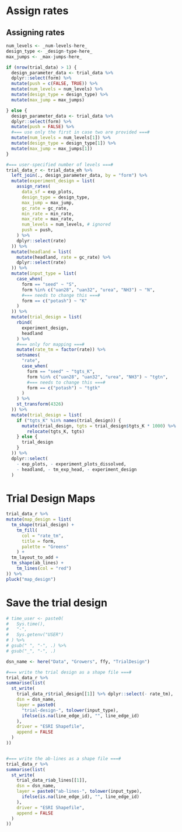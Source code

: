 # Assign rates

## Assigning rates

```r
num_levels <- _num-levels-here_
design_type <- _design-type-here_ 
max_jumps <- _max-jumps-here_

if (nrow(trial_data) > 1) {
  design_parameter_data <- trial_data %>% 
  dplyr::select(form) %>% 
  mutate(push = c(FALSE, TRUE)) %>% 
  mutate(num_levels = num_levels) %>% 
  mutate(design_type = design_type) %>% 
  mutate(max_jump = max_jumps)  

} else {
  design_parameter_data <- trial_data %>% 
  dplyr::select(form) %>% 
  mutate(push = FALSE) %>% 
  #=== use only the first in case two are provided ===#
  mutate(num_levels = num_levels[1]) %>% 
  mutate(design_type = design_type[1]) %>% 
  mutate(max_jump = max_jumps[1])   
}

#=== user-specified number of levels ===#
trial_data_r <- trial_data_eh %>% 
  left_join(., design_parameter_data, by = "form") %>% 
  mutate(experiment_design = list(
    assign_rates(
      data_sf = exp_plots,
      design_type = design_type,
      max_jump = max_jump,
      gc_rate = gc_rate,
      min_rate = min_rate,
      max_rate = max_rate,
      num_levels = num_levels, # ignored 
      push = push,
    ) %>% 
    dplyr::select(rate)
  )) %>% 
  mutate(headland = list(
    mutate(headland, rate = gc_rate) %>% 
    dplyr::select(rate)
  )) %>% 
  mutate(input_type = list(
    case_when(
      form == "seed" ~ "S",
      form %in% c("uan28", "uan32", "urea", "NH3") ~ "N",
      #=== needs to change this ===#
      form == c("potash") ~ "K"
    )
  )) %>% 
  mutate(trial_design = list(
    rbind(
      experiment_design,
      headland
    ) %>% 
    #=== only for mapping ===#
    mutate(rate_tm = factor(rate)) %>% 
    setnames(
      "rate",
      case_when(
        form == "seed" ~ "tgts_K",
        form %in% c("uan28", "uan32", "urea", "NH3") ~ "tgtn",
        #=== needs to change this ===#
        form == c("potash") ~ "tgtk"
      )
    ) %>% 
    st_transform(4326) 
  )) %>% 
  mutate(trial_design = list(
    if ("tgts_K" %in% names(trial_design)) {
      mutate(trial_design, tgts = trial_design$tgts_K * 1000) %>% 
        relocate(tgts_K, tgts)
    } else {
      trial_design
    }
  )) %>% 
  dplyr::select(
    - exp_plots, - experiment_plots_dissolved,
    - headland, - tm_exp_head, - experiment_design
  )

``` 

# Trial Design Maps

```r
trial_data_r %>% 
mutate(map_design = list(
  tm_shape(trial_design) +
    tm_fill(
      col = "rate_tm",
      title = form,
      palette = "Greens"
    ) +
  tm_layout_to_add +
  tm_shape(ab_lines) +
    tm_lines(col = "red")
)) %>% 
pluck("map_design")

```

# Save the trial design

```r
# time_user <- paste0(
#   Sys.time(), 
#   "-",
#   Sys.getenv("USER")
# ) %>% 
# gsub(" ", "-", .) %>% 
# gsub("_", "-", .)  

dsn_name <- here("Data", "Growers", ffy, "TrialDesign")

#=== write the trial design as a shape file ===#
trial_data_r %>% 
summarise(list(
  st_write(
    trial_data_r$trial_design[[1]] %>% dplyr::select(- rate_tm), 
    dsn = dsn_name,
    layer = paste0(
      "trial-design-", tolower(input_type), 
      ifelse(is.na(line_edge_id), "", line_edge_id)
    ),
    driver = "ESRI Shapefile",
    append = FALSE
  )
)) 


#=== write the ab-lines as a shape file ===#
trial_data_r %>% 
summarise(list(
  st_write(
    trial_data_r$ab_lines[[1]], 
    dsn = dsn_name,
    layer = paste0("ab-lines-", tolower(input_type), 
      ifelse(is.na(line_edge_id), "", line_edge_id)
    ),
    driver = "ESRI Shapefile",
    append = FALSE
  )
)) 

```


